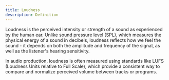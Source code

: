 ```yaml
---
title: Loudness
description: Definition
---
```


Loudness is the perceived intensity or strength of a sound as experienced by the human ear. Unlike sound pressure level (SPL), which measures the physical energy of a sound in decibels, loudness reflects how we feel the sound - it depends on both the amplitude and frequency of the signal, as well as the listener's hearing sensitivity.

In audio production, loudness is often measured using standards like LUFS (Loudness Units relative to Full Scale), which provide a consistent way to compare and normalize perceived volume between tracks or programs.